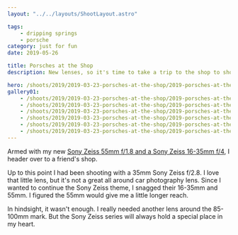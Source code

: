 ```yaml
---
layout: "../../layouts/ShootLayout.astro"

tags:
    - dripping springs
    - porsche
category: just for fun
date: 2019-05-26

title: Porsches at the Shop
description: New lenses, so it's time to take a trip to the shop to shoot some cars.

hero: /shoots/2019/2019-03-23-porsches-at-the-shop/2019-porsches-at-the-shop_004.jpeg
gallery01:
    - /shoots/2019/2019-03-23-porsches-at-the-shop/2019-porsches-at-the-shop_001.jpeg
    - /shoots/2019/2019-03-23-porsches-at-the-shop/2019-porsches-at-the-shop_002.jpeg
    - /shoots/2019/2019-03-23-porsches-at-the-shop/2019-porsches-at-the-shop_003.jpeg
    - /shoots/2019/2019-03-23-porsches-at-the-shop/2019-porsches-at-the-shop_004.jpeg
    - /shoots/2019/2019-03-23-porsches-at-the-shop/2019-porsches-at-the-shop_005.jpeg
    - /shoots/2019/2019-03-23-porsches-at-the-shop/2019-porsches-at-the-shop_006.jpeg
---
```


Armed with my new [Sony Zeiss 55mm f/1.8 and a Sony Zeiss 16-35mm f/4](/blog/car-photography-update), I header over to a friend's shop.

Up to this point I had been shooting with a 35mm Sony Zeiss f/2.8. I love that little lens, but it's not a great all around car photography lens. Since I wanted to continue the Sony Zeiss theme, I snagged their 16-35mm and 55mm. I figured the 55mm would give me a little longer reach.

In hindsight, it wasn't enough. I really needed another lens around the 85-100mm mark. But the Sony Zeiss series will always hold a special place in my heart.
